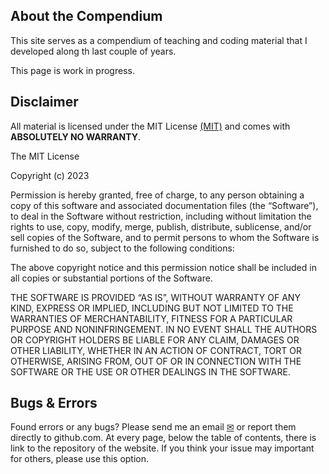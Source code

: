 


## About the Compendium

This site serves as a compendium of teaching and coding material that I developed along th last couple of years.

:::{.callout-warning}
This page is work in progress.
:::

## Disclaimer

All material is licensed under the MIT License [(MIT)](https://en.wikipedia.org/wiki/MIT_License) and comes with **ABSOLUTELY NO WARRANTY**. 

:::{.callout-important collapse="false"}
The MIT License

Copyright (c) 2023

Permission is hereby granted, free of charge, to any person obtaining a copy of this software and associated documentation files (the "Software"), to deal in the Software without restriction, including without limitation the rights to use, copy, modify, merge, publish, distribute, sublicense, and/or sell copies of the Software, and to permit persons to whom the Software is furnished to do so, subject to the following conditions:

The above copyright notice and this permission notice shall be included in all copies or substantial portions of the Software.

THE SOFTWARE IS PROVIDED "AS IS", WITHOUT WARRANTY OF ANY KIND, EXPRESS OR IMPLIED, INCLUDING BUT NOT LIMITED TO THE WARRANTIES OF MERCHANTABILITY, FITNESS FOR A PARTICULAR PURPOSE AND NONINFRINGEMENT. IN NO EVENT SHALL THE AUTHORS OR COPYRIGHT HOLDERS BE LIABLE FOR ANY CLAIM, DAMAGES OR OTHER LIABILITY, WHETHER IN AN ACTION OF CONTRACT, TORT OR OTHERWISE, ARISING FROM, OUT OF OR IN CONNECTION WITH THE SOFTWARE OR THE USE OR OTHER DEALINGS IN THE SOFTWARE.

:::

## Bugs & Errors

Found errors or any bugs? Please send me an email [&#9993;](mailto:sven.rieger@uni-tuebingen.de) or report them directly to github.com. At every page, below the table of contents, there is link to the repository of the website. If you think your issue may important for others, please use this option. 
 